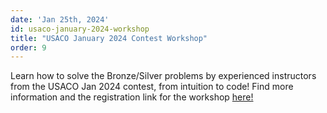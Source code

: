 ```yaml
---
date: 'Jan 25th, 2024'
id: usaco-january-2024-workshop
title: "USACO January 2024 Contest Workshop"
order: 9
---
```


Learn how to solve the Bronze/Silver problems by experienced instructors from the USACO Jan 2024 contest, from intuition to code!
Find more information and the registration link for the workshop [here!](https://joincpi.org/workshops/jan24)
